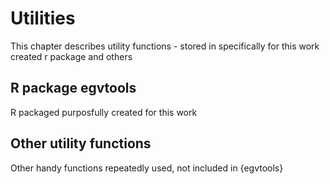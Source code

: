 # Utilities {#Ch02}

This chapter describes utility functions - stored in specifically for this work created r package and others

## R package egvtools  {#Ch02.01}

R packaged purposfully created for this work



## Other utility functions {#Ch02.02}

Other handy functions repeatedly used, not included in {egvtools}